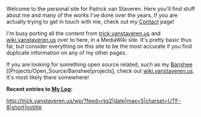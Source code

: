 Welcome to the personal site for Patrick van Staveren.  Here you'll find stuff about me and many of the works I've done over the years.  If you are actually trying to get in touch with me, check out my [[Contact]] page!

I'm busy porting all the content from [http://trick.vanstaveren.us trick.vanstaveren.us] and [http://wiki.vanstaveren.us wiki.vanstaveren.us] over to here, in a MediaWiki site.  It's pretty basic thus far, but consider everything on this site to be the most accurate if you find duplicate information on any of my other pages.

If you are looking for something open source related, such as my [http://www.banshee-project.org Banshee] [[Projects/Open_Source/Banshee|projects], check out [http://wiki.vanstaveren.us wiki.vanstaveren.us].  It's most likely there somewhere!

'''Recent entries to [http://trick.vanstaveren.us/wp My Log]:'''

<rss>http://trick.vanstaveren.us/wp/?feed=rss2|date|max=5|charset=UTF-8|short|notitle</rss>